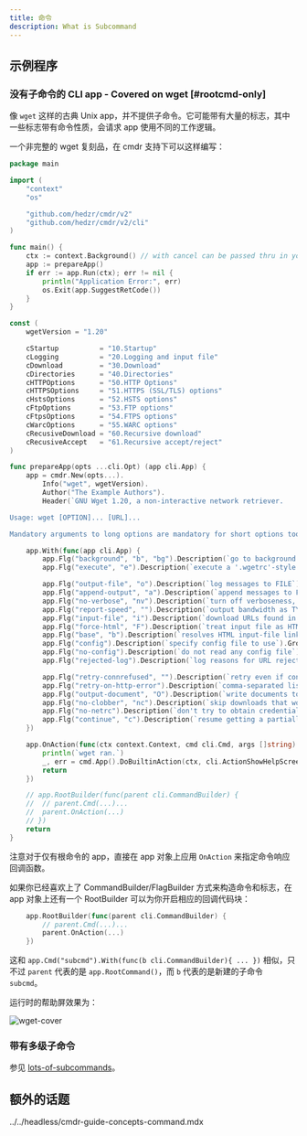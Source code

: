 ```yaml
---
title: 命令
description: What is Subcommand
---
```


## 示例程序

### 没有子命令的 CLI app - Covered on wget [#rootcmd-only]

像 `wget` 这样的古典 Unix app，并不提供子命令。它可能带有大量的标志，其中一些标志带有命令性质，会请求 app 使用不同的工作逻辑。

一个非完整的 wget 复刻品，在 cmdr 支持下可以这样编写：

```go
package main

import (
	"context"
	"os"

	"github.com/hedzr/cmdr/v2"
	"github.com/hedzr/cmdr/v2/cli"
)

func main() {
	ctx := context.Background() // with cancel can be passed thru in your actions
	app := prepareApp()
	if err := app.Run(ctx); err != nil {
		println("Application Error:", err)
		os.Exit(app.SuggestRetCode())
	}
}

const (
	wgetVersion = "1.20"

	cStartup          = "10.Startup"
	cLogging          = "20.Logging and input file"
	cDownload         = "30.Download"
	cDirectories      = "40.Directories"
	cHTTPOptions      = "50.HTTP Options"
	cHTTPSOptions     = "51.HTTPS (SSL/TLS) options"
	cHstsOptions      = "52.HSTS options"
	cFtpOptions       = "53.FTP options"
	cFtpsOptions      = "54.FTPS options"
	cWarcOptions      = "55.WARC options"
	cRecusiveDownload = "60.Recursive download"
	cRecusiveAccept   = "61.Recursive accept/reject"
)

func prepareApp(opts ...cli.Opt) (app cli.App) {
	app = cmdr.New(opts...).
		Info("wget", wgetVersion).
		Author("The Example Authors").
		Header(`GNU Wget 1.20, a non-interactive network retriever.

Usage: wget [OPTION]... [URL]...

Mandatory arguments to long options are mandatory for short options too.`) // .Description(``).Header(``).Footer(``)

	app.With(func(app cli.App) {
		app.Flg("background", "b", "bg").Description(`go to background after startup`).Group(cStartup).Build()
		app.Flg("execute", "e").Description(`execute a '.wgetrc'-style command`).Group(cStartup).Default("").PlaceHolder("COMMAND").Build()

		app.Flg("output-file", "o").Description(`log messages to FILE`).Group(cLogging).PlaceHolder("FILE").Default("").Build()
		app.Flg("append-output", "a").Description(`append messages to FILE`).Group(cLogging).PlaceHolder("FILE").Default("").Build()
		app.Flg("no-verbose", "nv").Description(`turn off verboseness, without being quiet`).Group(cLogging).Default("").Build()
		app.Flg("report-speed", "").Description(`output bandwidth as TYPE.  TYPE can be bits`).Group(cLogging).Default("").PlaceHolder("TYPE").Build()
		app.Flg("input-file", "i").Description(`download URLs found in local or external FILE`).Group(cLogging).Default("").PlaceHolder("FILE").Build()
		app.Flg("force-html", "F").Description(`treat input file as HTML`).Group(cLogging).Build()
		app.Flg("base", "b").Description(`resolves HTML input-file links (-i -F)  relative to URL`).Default("").PlaceHolder("URL").Group(cLogging).Build()
		app.Flg("config").Description(`specify config file to use`).Group(cLogging).Default("").PlaceHolder("FILE").Build()
		app.Flg("no-config").Description(`do not read any config file`).Group(cLogging).Build()
		app.Flg("rejected-log").Description(`log reasons for URL rejection to FILE`).Group(cLogging).Default("").PlaceHolder("FILE").Build()

		app.Flg("retry-connrefused", "").Description(`retry even if connection is refused`).Group(cDownload).Build()
		app.Flg("retry-on-http-error").Description(`comma-separated list of HTTP errors to retry`).Group(cDownload).Default([]string{}).PlaceHolder("ERRORS").Build()
		app.Flg("output-document", "O").Description(`write documents to FILE`).Group(cDownload).Default("").PlaceHolder("FILE").Build()
		app.Flg("no-clobber", "nc").Description(`skip downloads that would download to existing files (overwriting them)`).Group(cDownload).Build()
		app.Flg("no-netrc").Description(`don't try to obtain credentials from .netrc`).Group(cDownload).Build()
		app.Flg("continue", "c").Description(`resume getting a partially-downloaded file`).Group(cDownload).Build()
	})

	app.OnAction(func(ctx context.Context, cmd cli.Cmd, args []string) (err error) {
		println(`wget ran.`)
		_, err = cmd.App().DoBuiltinAction(ctx, cli.ActionShowHelpScreen)
		return
	})

	// app.RootBuilder(func(parent cli.CommandBuilder) {
	// 	// parent.Cmd(...)...
	// 	parent.OnAction(...)
	// })
	return
}
```

注意对于仅有根命令的 app，直接在 app 对象上应用 `OnAction` 来指定命令响应回调函数。

如果你已经喜欢上了 CommandBuilder/FlagBuilder 方式来构造命令和标志，在 app 对象上还有一个 RootBuilder 可以为你开启相应的回调代码块：

```go
	app.RootBuilder(func(parent cli.CommandBuilder) {
		// parent.Cmd(...)...
		parent.OnAction(...)
	})
```

这和 `app.Cmd("subcmd").With(func(b cli.CommandBuilder){ ... })` 相似，只不过 `parent` 代表的是 `app.RootCommand()`，而 `b` 代表的是新建的子命令 `subcmd`。

运行时的帮助屏效果为：

![wget-cover](/images/cmdr/v2/guide/_assets/image-20250306095342942.png)

### 带有多级子命令

参见 [lots-of-subcommands](./g20-lots-of-subcommands)。

## 额外的话题

<include>../../headless/cmdr-guide-concepts-command.mdx</include>
